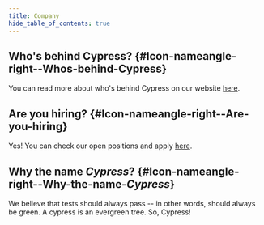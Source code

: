 ```yaml
---
title: Company
hide_table_of_contents: true
---
```



<TOCInline toc={toc} />

## <Icon name="angle-right" /> Who's behind Cypress? {#Icon-nameangle-right--Whos-behind-Cypress}

You can read more about who's behind Cypress on our website
[here](https://www.cypress.io/about/).

## <Icon name="angle-right" /> Are you hiring? {#Icon-nameangle-right--Are-you-hiring}

Yes! You can check our open positions and apply
[here](https://www.cypress.io/jobs/).

## <Icon name="angle-right" /> Why the name _Cypress_? {#Icon-nameangle-right--Why-the-name-_Cypress_}

We believe that tests should always pass -- in other words, should always be
green. A cypress is an evergreen tree. So, Cypress! <Icon name="tree" color="green" />
